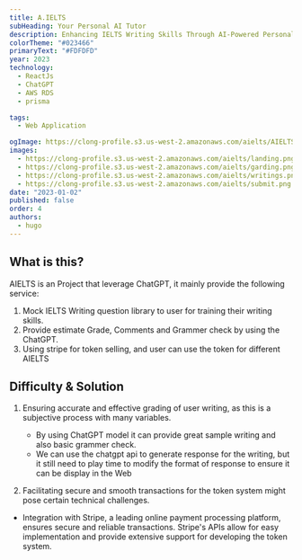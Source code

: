 ```yaml
---
title: A.IELTS
subHeading: Your Personal AI Tutor
description: Enhancing IELTS Writing Skills Through AI-Powered Personalized Learning
colorTheme: "#023466"
primaryText: "#FDFDFD"
year: 2023
technology:
  - ReactJs
  - ChatGPT
  - AWS RDS
  - prisma

tags:
  - Web Application

ogImage: https://clong-profile.s3.us-west-2.amazonaws.com/aielts/AIELTSOgImage.png
images:
  - https://clong-profile.s3.us-west-2.amazonaws.com/aielts/landing.png
  - https://clong-profile.s3.us-west-2.amazonaws.com/aielts/garding.png
  - https://clong-profile.s3.us-west-2.amazonaws.com/aielts/writings.png
  - https://clong-profile.s3.us-west-2.amazonaws.com/aielts/submit.png
date: "2023-01-02"
published: false
order: 4
authors:
  - hugo
---
```


## What is this?

AIELTS is an Project that leverage ChatGPT, it mainly provide the following service:

1. Mock IELTS Writing question library to user for training their writing skills.
2. Provide estimate Grade, Comments and Grammer check by using the ChatGPT.
3. Using stripe for token selling, and user can use the token for different AIELTS

## Difficulty & Solution

1. Ensuring accurate and effective grading of user writing, as this is a subjective process with many variables.

   - By using ChatGPT model it can provide great sample writing and also basic grammer check.
   - We can use the chatgpt api to generate response for the writing, but it still need to play time to modify the format of response to ensure it can be display in the Web

2. Facilitating secure and smooth transactions for the token system might pose certain technical challenges.

- Integration with Stripe, a leading online payment processing platform, ensures secure and reliable transactions. Stripe's APIs allow for easy implementation and provide extensive support for developing the token system.
